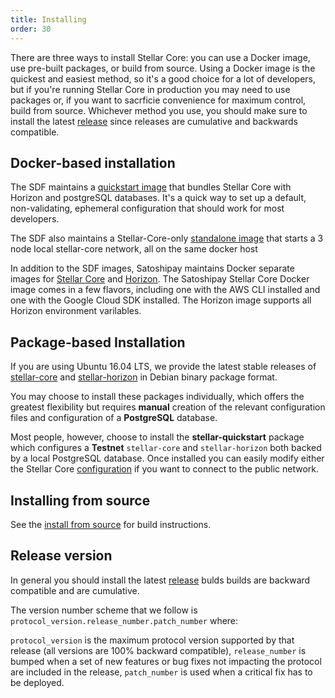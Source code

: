 ```yaml
---
title: Installing
order: 30
---
```

There are three ways to install Stellar Core: you can use a Docker image, use pre-built packages, or build from source.  Using a Docker image is the quickest and easiest method, so it's a good choice for a lot of developers, but if you're running Stellar Core in production you may need to use packages or, if you want to sacrficie convenience for maximum control, build from source.  Whichever method you use, you should make sure to install the latest [release](link) since releases are cumulative and backwards compatible. 

## Docker-based installation

The SDF maintains a [quickstart image](https://github.com/stellar/docker-stellar-core-horizon) that bundles Stellar Core with Horizon and postgreSQL databases.  It's a quick way to set up a default, non-validating, ephemeral configuration that should work for most developers.

The SDF also maintains a Stellar-Core-only [standalone image](https://github.com/stellar/docker-stellar-core) that starts a 3 node local stellar-core network, all on the same docker host   

In addition to the SDF images, Satoshipay maintains Docker separate images for [Stellar Core](https://github.com/satoshipay/docker-stellar-core) and [Horizon](https://github.com/satoshipay/docker-stellar-horizon).  The Satoshipay Stellar Core Docker image comes in a few flavors, including one with the AWS CLI installed and one with the Google Cloud SDK installed.  The Horizon image supports all Horizon environment varilables.

## Package-based Installation

If you are using Ubuntu 16.04 LTS, we provide the latest stable releases of [stellar-core](https://github.com/stellar/stellar-core) and [stellar-horizon](https://github.com/stellar/go/tree/master/services/horizon) in Debian binary package format.

You may choose to install these packages individually, which offers the greatest flexibility but requires **manual** creation of the relevant configuration files and configuration of a **PostgreSQL** database.

Most people, however, choose to install the **stellar-quickstart** package which configures a **Testnet** `stellar-core` and `stellar-horizon` both backed by a local PostgreSQL database.  Once installed you can easily modify either the Stellar Core [configuration](link) if you want to connect to the public network. 

## Installing from source

See the [install from source](https://github.com/stellar/stellar-core/blob/master/INSTALL.md) for build instructions.

## Release version

In general you should install the latest [release](https://github.com/stellar/stellar-core/releases) bulds builds are backward compatible and are cumulative.

The version number scheme that we follow is `protocol_version.release_number.patch_number` where:

`protocol_version` is the maximum protocol version supported by that release (all versions are 100% backward compatible),
`release_number` is bumped when a set of new features or bug fixes not impacting the protocol are included in the release,
`patch_number` is used when a critical fix has to be deployed.
